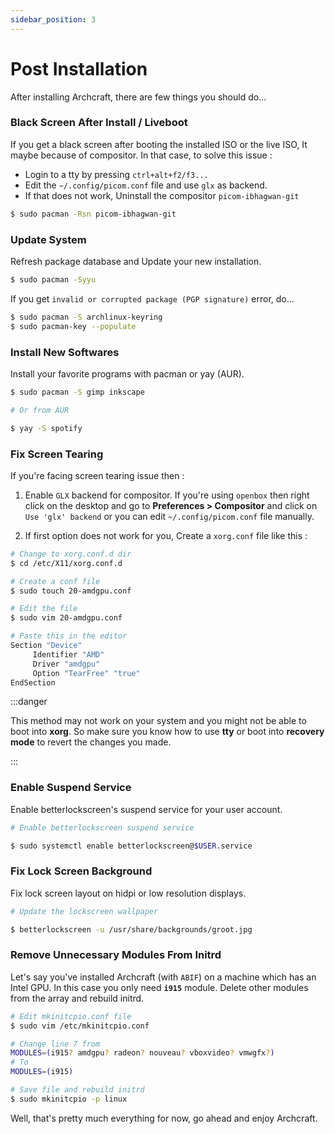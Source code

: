 ```yaml
---
sidebar_position: 3
---
```


# Post Installation

After installing Archcraft, there are few things you should do...

### Black Screen After Install / Liveboot
If you get a black screen after booting the installed ISO or the live ISO, It maybe because of compositor. In that case, to solve this issue :
- Login to a tty by pressing `ctrl+alt+f2/f3...`
- Edit the `~/.config/picom.conf` file and use `glx` as backend.
- If that does not work, Uninstall the compositor `picom-ibhagwan-git`
```bash
$ sudo pacman -Rsn picom-ibhagwan-git
```

### Update System
Refresh package database and Update your new installation.
```bash
$ sudo pacman -Syyu
```

If you get `invalid or corrupted package (PGP signature)` error, do...

```bash
$ sudo pacman -S archlinux-keyring
$ sudo pacman-key --populate
```

### Install New Softwares
Install your favorite programs with pacman or yay (AUR).

```bash
$ sudo pacman -S gimp inkscape

# Or from AUR

$ yay -S spotify		
```

### Fix Screen Tearing
If you're facing screen tearing issue then :

1. Enable `GLX` backend for compositor. If you're using `openbox` then right click on the desktop and 
go to **Preferences > Compositor** and click on `Use 'glx' backend` or you can edit `~/.config/picom.conf` file manually.

1. If first option does not work for you, Create a `xorg.conf` file like this :

```bash
# Change to xorg.conf.d dir
$ cd /etc/X11/xorg.conf.d

# Create a conf file
$ sudo touch 20-amdgpu.conf

# Edit the file
$ sudo vim 20-amdgpu.conf

# Paste this in the editor
Section "Device"
     Identifier "AMD"
     Driver "amdgpu"
     Option "TearFree" "true"
EndSection						
```
:::danger

This method may not work on your system and you might not be able to boot into **xorg**. So make sure you know how to use **tty** or boot into **recovery mode** to revert the changes you made.

:::

### Enable Suspend Service
Enable betterlockscreen's suspend service for your user account.

```bash
# Enable betterlockscreen suspend service

$ sudo systemctl enable betterlockscreen@$USER.service						
```

### Fix Lock Screen Background
Fix lock screen layout on hidpi or low resolution displays.

```bash
# Update the lockscreen wallpaper

$ betterlockscreen -u /usr/share/backgrounds/groot.jpg
```

### Remove Unnecessary Modules From Initrd
Let's say you've installed Archcraft (with `ABIF`) on a machine which has an Intel GPU. In this case you only need **`i915`** module. Delete other modules from the array and rebuild initrd.

```bash
# Edit mkinitcpio.conf file
$ sudo vim /etc/mkinitcpio.conf

# Change line 7 from
MODULES=(i915? amdgpu? radeon? nouveau? vboxvideo? vmwgfx?)
# To
MODULES=(i915)

# Save file and rebuild initrd
$ sudo mkinitcpio -p linux						
```

Well, that's pretty much everything for now, go ahead and enjoy Archcraft.
